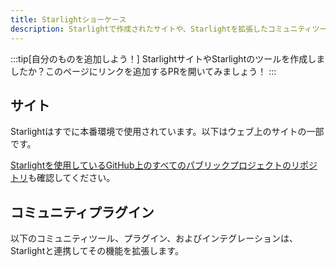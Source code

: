 ```yaml
---
title: Starlightショーケース
description: Starlightで作成されたサイトや、Starlightを拡張したコミュニティツールを見つけましょう！
---
```


:::tip[自分のものを追加しよう！]
StarlightサイトやStarlightのツールを作成しましたか？このページにリンクを追加するPRを開いてみましょう！
:::

## サイト


Starlightはすでに本番環境で使用されています。以下はウェブ上のサイトの一部です。

<FluidGrid>
	<Card
		title="Athena OS"
		href="https://www.athenaos.org"
		thumbnail="www.athenaos.org.png"
	/>
	<Card
		title="PubIndexAPI Docs"
		href="https://docs.pubindexapi.com/"
		thumbnail="docs.pubindexapi.com.png"
	/>
	<Card
		title="pls"
		href="https://dhruvkb.github.io/pls"
		thumbnail="dhruvkb.github.io-pls.png"
	/>
	<Card
		title="capo.js"
		href="https://rviscomi.github.io/capo.js/"
		thumbnail="capo.js.png"
	/>
	<Card
		title="Web Monetization API"
		href="https://webmonetization.org/"
		thumbnail="webmonetization.org.png"
	/>
	<Card
		title="QBCore Docs"
		href="https://brycerussell.github.io/qbcore-docs/"
		thumbnail="brycerussell.github.io-qbcore-docs.png"
	/>
	<Card title="har.fyi" href="https://har.fyi/" thumbnail="har.fyi.png" />
	<Card
		title="xs-dev docs"
		href="https://xs-dev.js.org"
		thumbnail="xs-dev.js.org.png"
	/>
	<Card
		title="Felicity"
		href="https://felicity.pages.dev/"
		thumbnail="felicity.pages.dev.png"
	/>
	<Card
		title="NgxEditor"
		href="https://sibiraj-s.github.io/ngx-editor/"
		thumbnail="sibiraj-s.github.io-ngx-editor.png"
	/>
	<Card
		title="Astro Error Pages"
		href="https://astro-error-page-documentation.vercel.app/"
		thumbnail="astro-error-page-documentation.vercel.app.png"
	/>
	<Card
		title="Terrateam Docs"
		href="https://terrateam.io/docs"
		thumbnail="terrateam.io-docs.png"
	/>
	<Card
		title="simple-fm"
		href="https://simple.arciniega.one"
		thumbnail="simple.arciniega.one.png"
	/>
	<Card
		title="CommandKit"
		href="https://commandkit.underctrl.io"
		thumbnail="commandkit.underctrl.io.png"
	/>
</FluidGrid>

[Starlightを使用しているGitHub上のすべてのパブリックプロジェクトのリポジトリ](https://github.com/withastro/starlight/network/dependents)も確認してください。

## コミュニティプラグイン


以下のコミュニティツール、プラグイン、およびインテグレーションは、Starlightと連携してその機能を拡張します。

<CardGrid>
	<LinkCard
		href="https://www.feelback.dev/blog/new-astro-starlight-integration/"
		title="FeelBack"
		description="サイトにユーザーフィードバックシステムを追加します。"
	/>
	<LinkCard
		href="https://github.com/HiDeoo/starlight-blog"
		title="starlight-blog"
		description="ドキュメントサイトにブログを追加します。"
	/>
	<LinkCard
		href="https://github.com/HiDeoo/starlight-links-validator"
		title="starlight-links-validator"
		description="Starlightページに壊れたリンクがないか確認します。"
	/>
	<LinkCard
		href="https://github.com/HiDeoo/starlight-typedoc"
		title="starlight-typedoc"
		description="TypeDocを使用してTypeScriptからStarlightページを生成します。"
	/>
</CardGrid>
